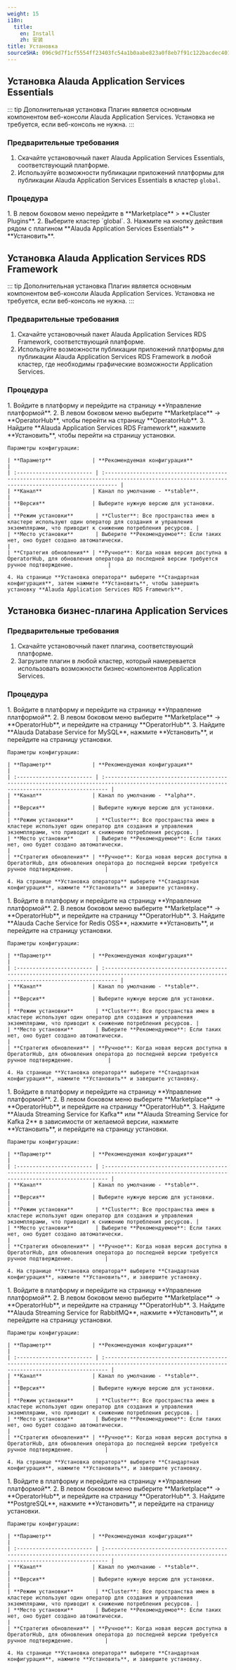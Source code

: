 ```yaml
---
weight: 15
i18n:
  title:
    en: Install
    zh: 安装
title: Установка
sourceSHA: 096c9d7f1cf5554ff23403fc54a1b0aabe823a0f8eb7f91c122bacdec4015548
---
```


## Установка Alauda Application Services Essentials

::: tip Дополнительная установка
Плагин является основным компонентом веб-консоли Alauda Application Services. Установка не требуется, если веб-консоль не нужна.
:::

### Предварительные требования

1. Скачайте установочный пакет Alauda Application Services Essentials, соответствующий платформе.
2. Используйте возможности публикации приложений платформы для публикации Alauda Application Services Essentials в кластер `global`.

### Процедура

<Tabs>
  <Tab label="Веб-консоль">
    1. В левом боковом меню перейдите в **Marketplace** > **Cluster Plugins**.
    2. Выберите кластер `global`.
    3. Нажмите на кнопку действия рядом с плагином **Alauda Application Services Essentials** > **Установить**.
  </Tab>
</Tabs>

## Установка Alauda Application Services RDS Framework

::: tip Дополнительная установка
Плагин является основным компонентом веб-консоли Alauda Application Services. Установка не требуется, если веб-консоль не нужна.
:::

### Предварительные требования

1. Скачайте установочный пакет Alauda Application Services RDS Framework, соответствующий платформе.
2. Используйте возможности публикации приложений платформы для публикации Alauda Application Services RDS Framework в любой кластер, где необходимы графические возможности Application Services.

### Процедура

<Tabs>
  <Tab label="Веб-консоль">
    1. Войдите в платформу и перейдите на страницу **Управление платформой**.
    2. В левом боковом меню выберите **Marketplace** -> **OperatorHub**, чтобы перейти на страницу **OperatorHub**.
    3. Найдите **Alauda Application Services RDS Framework**, нажмите **Установить**, чтобы перейти на страницу установки.

    Параметры конфигурации:

    | **Параметр**             | **Рекомендуемая конфигурация**                                                                                                                 |
    | :------------------------ | :------------------------------------------------------------------------------------------------------------------------------------------------ |
    | **Канал**                | Канал по умолчанию - **stable**.                                                                                                                 |
    | **Версия**               | Выберите нужную версию для установки.                                                                                                            |
    | **Режим установки**       | **Cluster**: Все пространства имен в кластере используют один оператор для создания и управления экземплярами, что приводит к снижению потребления ресурсов. |
    | **Место установки**       | Выберите **Рекомендуемое**: Если таких нет, оно будет создано автоматически.                                                                       |
    | **Стратегия обновления** | **Ручное**: Когда новая версия доступна в OperatorHub, для обновления оператора до последней версии требуется ручное подтверждение.           |

    4. На странице **Установка оператора** выберите **Стандартная конфигурация**, затем нажмите **Установить**, чтобы завершить установку **Alauda Application Services RDS Framework**.
  </Tab>
</Tabs>

## Установка бизнес-плагина Application Services

### Предварительные требования

1. Скачайте установочный пакет плагина, соответствующий платформе.
2. Загрузите плагин в любой кластер, который намеревается использовать возможности бизнес-компонентов Application Services.

### Процедура

<Tabs>
  <Tab label="MySQL">
    1. Войдите в платформу и перейдите на страницу **Управление платформой**.
    2. В левом боковом меню выберите **Marketplace** -> **OperatorHub**, и перейдите на страницу **OperatorHub**.
    3. Найдите **Alauda Database Service for MySQL**, нажмите **Установить**, и перейдите на страницу установки.

    Параметры конфигурации:

    | **Параметр**             | **Рекомендуемая конфигурация**                                                                                                               |
    | :------------------------ | :--------------------------------------------------------------------------------------------------------------------------------------------- |
    | **Канал**                | Канал по умолчанию - **alpha**.                                                                                                               |
    | **Версия**               | Выберите нужную версию для установки.                                                                                                         |
    | **Режим установки**       | **Cluster**: Все пространства имен в кластере используют один оператор для создания и управления экземплярами, что приводит к снижению потребления ресурсов. |
    | **Место установки**       | Выберите **Рекомендуемое**: Если таких нет, оно будет создано автоматически.                                                                  |
    | **Стратегия обновления** | **Ручное**: Когда новая версия доступна в OperatorHub, для обновления оператора до последней версии требуется ручное подтверждение.          |

    4. На странице **Установка оператора** выберите **Стандартная конфигурация**, нажмите **Установить** и завершите установку.
  </Tab>

  <Tab label="Redis">
    1. Войдите в платформу и перейдите на страницу **Управление платформой**.
    2. В левом боковом меню выберите **Marketplace** -> **OperatorHub**, и перейдите на страницу **OperatorHub**.
    3. Найдите **Alauda Cache Service for Redis OSS**, нажмите **Установить**, и перейдите на страницу установки.

    Параметры конфигурации:

    | **Параметр**             | **Рекомендуемая конфигурация**                                                                                                                 |
    | :------------------------ | :------------------------------------------------------------------------------------------------------------------------------------------------ |
    | **Канал**                | Канал по умолчанию - **stable**.                                                                                                               |
    | **Версия**               | Выберите нужную версию для установки.                                                                                                           |
    | **Режим установки**       | **Cluster**: Все пространства имен в кластере используют один оператор для создания и управления экземплярами, что приводит к снижению потребления ресурсов. |
    | **Место установки**       | Выберите **Рекомендуемое**: Если таких нет, оно будет создано автоматически.                                                                  |
    | **Стратегия обновления** | **Ручное**: Когда новая версия доступна в OperatorHub, для обновления оператора до последней версии требуется ручное подтверждение.           |

    4. На странице **Установка оператора** выберите **Стандартная конфигурация**, нажмите **Установить** и завершите установку.
  </Tab>

  <Tab label="Kafka">
    1. Войдите в платформу и перейдите на страницу **Управление платформой**.
    2. В левом боковом меню выберите **Marketplace** -> **OperatorHub**, и перейдите на страницу **OperatorHub**.
    3. Найдите **Alauda Streaming Service for Kafka** или **Alauda Streaming Service for Kafka 2** в зависимости от желаемой версии, нажмите **Установить**, и перейдите на страницу установки.

    Параметры конфигурации:

    | **Параметр**             | **Рекомендуемая конфигурация**                                                                                                               |
    | :------------------------ | :--------------------------------------------------------------------------------------------------------------------------------------------- |
    | **Канал**                | Канал по умолчанию - **stable**.                                                                                                               |
    | **Версия**               | Выберите нужную версию для установки.                                                                                                         |
    | **Режим установки**       | **Cluster**: Все пространства имен в кластере используют один оператор для создания и управления экземплярами, что приводит к снижению потребления ресурсов. |
    | **Место установки**       | Выберите **Рекомендуемое**: Если таких нет, оно будет создано автоматически.                                                                  |
    | **Стратегия обновления** | **Ручное**: Когда новая версия доступна в OperatorHub, для обновления оператора до последней версии требуется ручное подтверждение.          |

    4. На странице **Установка оператора** выберите **Стандартная конфигурация**, нажмите **Установить**, и завершите установку.
  </Tab>

  <Tab label="RabbitMQ">
    1. Войдите в платформу и перейдите на страницу **Управление платформой**.
    2. В левом боковом меню выберите **Marketplace** -> **OperatorHub**, и перейдите на страницу **OperatorHub**.
    3. Найдите **Alauda Streaming Service for RabbitMQ**, нажмите **Установить**, и перейдите на страницу установки.

    Параметры конфигурации:

    | **Параметр**             | **Рекомендуемая конфигурация**                                                                                                                  |
    | :------------------------ | :--------------------------------------------------------------------------------------------------------------------------------------------- |
    | **Канал**                | Канал по умолчанию - **stable**.                                                                                                             |
    | **Версия**               | Выберите нужную версию для установки.                                                                                                         |
    | **Режим установки**       | **Cluster**: Все пространства имен в кластере используют один оператор для создания и управления экземплярами, что приводит к снижению потребления ресурсов. |
    | **Место установки**       | Выберите **Рекомендуемое**: Если таких нет, оно будет создано автоматически.                                                                  |
    | **Стратегия обновления** | **Ручное**: Когда новая версия доступна в OperatorHub, для обновления оператора до последней версии требуется ручное подтверждение.          |

    4. На странице **Установка оператора** выберите **Стандартная конфигурация**, нажмите **Установить**, и завершите установку.
  </Tab>

  <Tab label="PostgreSQL">
    1. Войдите в платформу и перейдите на страницу **Управление платформой**.
    2. В левом боковом меню выберите **Marketplace** -> **OperatorHub**, и перейдите на страницу **OperatorHub**.
    3. Найдите **PostgreSQL**, нажмите **Установить**, и перейдите на страницу установки.

    Параметры конфигурации:

    | **Параметр**             | **Рекомендуемая конфигурация**                                                                                                               |
    | :------------------------ | :--------------------------------------------------------------------------------------------------------------------------------------------- |
    | **Канал**                | Канал по умолчанию - **stable**.                                                                                                               |
    | **Версия**               | Выберите нужную версию для установки.                                                                                                         |
    | **Режим установки**       | **Cluster**: Все пространства имен в кластере используют один оператор для создания и управления экземплярами, что приводит к снижению потребления ресурсов. |
    | **Место установки**       | Выберите **Рекомендуемое**: Если таких нет, оно будет создано автоматически.                                                                  |
    | **Стратегия обновления** | **Ручное**: Когда новая версия доступна в OperatorHub, для обновления оператора до последней версии требуется ручное подтверждение.          |

    4. На странице **Установка оператора** выберите **Стандартная конфигурация**, нажмите **Установить**, и завершите установку.
  </Tab>
</Tabs>
